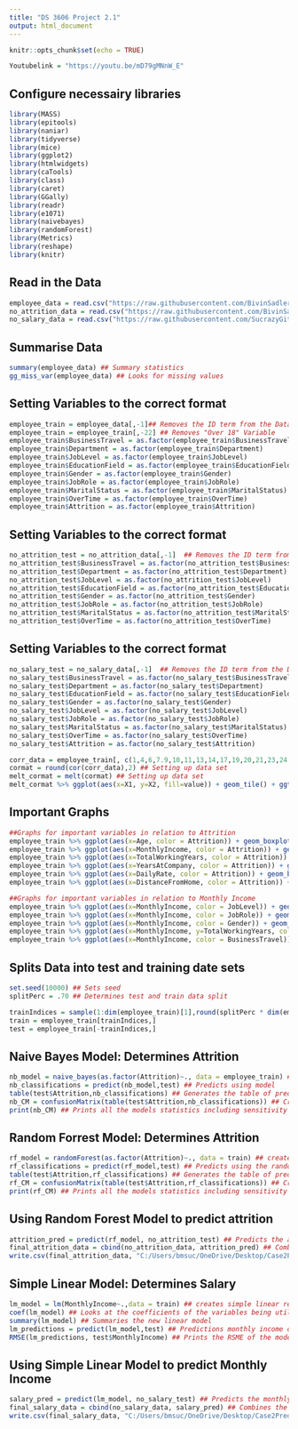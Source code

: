 ---
title: "DS 3606 Project 2.1"
output: html_document
---

```{r setup, include=FALSE}
knitr::opts_chunk$set(echo = TRUE)
```
```{r}
Youtubelink = "https://youtu.be/mD79gMNnW_E"
```

## Configure necessairy libraries
```{r}
library(MASS)
library(epitools)
library(naniar)
library(tidyverse)
library(mice)
library(ggplot2)
library(htmlwidgets)
library(caTools)
library(class)
library(caret)
library(GGally)
library(readr)
library(e1071)
library(naivebayes)
library(randomForest)
library(Metrics)
library(reshape)
library(knitr)
```

## Read in the Data
```{r}
employee_data = read.csv("https://raw.githubusercontent.com/BivinSadler/MSDS_6306_Doing-Data-Science/Master/Unit%2014%20and%2015%20Case%20Study%202/CaseStudy2-data.csv")
no_attrition_data = read.csv("https://raw.githubusercontent.com/BivinSadler/MSDS_6306_Doing-Data-Science/Master/Unit%2014%20and%2015%20Case%20Study%202/CaseStudy2CompSet%20No%20Attrition.csv")
no_salary_data = read.csv("https://raw.githubusercontent.com/SucrazyGit/DS-3606-Project-2/main/CaseStudy2_NoSalary.csv")
```

## Summarise Data
```{r}
summary(employee_data) ## Summary statistics
gg_miss_var(employee_data) ## Looks for missing values
```


## Setting Variables to the correct format
```{r}
employee_train = employee_data[,-1]## Removes the ID term from the Data Set
employee_train = employee_train[,-22] ## Removes "Over 18" Variable
employee_train$BusinessTravel = as.factor(employee_train$BusinessTravel)
employee_train$Department = as.factor(employee_train$Department)
employee_train$JobLevel = as.factor(employee_train$JobLevel)
employee_train$EducationField = as.factor(employee_train$EducationField)
employee_train$Gender = as.factor(employee_train$Gender)
employee_train$JobRole = as.factor(employee_train$JobRole)
employee_train$MaritalStatus = as.factor(employee_train$MaritalStatus)
employee_train$OverTime = as.factor(employee_train$OverTime)
employee_train$Attrition = as.factor(employee_train$Attrition)
```

## Setting Variables to the correct format
```{r}
no_attrition_test = no_attrition_data[,-1]  ## Removes the ID term from the Data Set
no_attrition_test$BusinessTravel = as.factor(no_attrition_test$BusinessTravel)
no_attrition_test$Department = as.factor(no_attrition_test$Department)
no_attrition_test$JobLevel = as.factor(no_attrition_test$JobLevel)
no_attrition_test$EducationField = as.factor(no_attrition_test$EducationField)
no_attrition_test$Gender = as.factor(no_attrition_test$Gender)
no_attrition_test$JobRole = as.factor(no_attrition_test$JobRole)
no_attrition_test$MaritalStatus = as.factor(no_attrition_test$MaritalStatus)
no_attrition_test$OverTime = as.factor(no_attrition_test$OverTime)
```

## Setting Variables to the correct format
```{r}
no_salary_test = no_salary_data[,-1]  ## Removes the ID term from the Data Set
no_salary_test$BusinessTravel = as.factor(no_salary_test$BusinessTravel)
no_salary_test$Department = as.factor(no_salary_test$Department)
no_salary_test$EducationField = as.factor(no_salary_test$EducationField)
no_salary_test$Gender = as.factor(no_salary_test$Gender)
no_salary_test$JobLevel = as.factor(no_salary_test$JobLevel)
no_salary_test$JobRole = as.factor(no_salary_test$JobRole)
no_salary_test$MaritalStatus = as.factor(no_salary_test$MaritalStatus)
no_salary_test$OverTime = as.factor(no_salary_test$OverTime)
no_salary_test$Attrition = as.factor(no_salary_test$Attrition)
```

```{r}
corr_data = employee_train[, c(1,4,6,7.9,10,11,13,14,17,19,20,21,23,24,25,27,28,29,30,31,32,33,34)] ## Puts on the continuous variables into a data set
cormat = round(cor(corr_data),2) ## Setting up data set
melt_cormat = melt(cormat) ## Setting up data set
melt_cormat %>% ggplot(aes(x=X1, y=X2, fill=value)) + geom_tile() + ggtitle("Correlation Between Variables") ## Create correlation matrix
```

## Important Graphs
```{r}
##Graphs for important variables in relation to Attrition
employee_train %>% ggplot(aes(x=Age, color = Attrition)) + geom_boxplot() + ggtitle("Age vs Attrition") ## Plots age vs attrition
employee_train %>% ggplot(aes(x=MonthlyIncome, color = Attrition)) + geom_boxplot() + ggtitle("Monthly Income vs Attrition") ## Plots monthly income vs attrition
employee_train %>% ggplot(aes(x=TotalWorkingYears, color = Attrition)) + geom_boxplot() + ggtitle("Total Working Years vs Attrition") ## Plots total working years vs attrition
employee_train %>% ggplot(aes(x=YearsAtCompany, color = Attrition)) + geom_boxplot() + ggtitle("Years at the Company vs Attrition") ## Plots years at the company vs attrition
employee_train %>% ggplot(aes(x=DailyRate, color = Attrition)) + geom_boxplot() + ggtitle("Daily Rate vs Attrition") ## Plots daily rate vs attrition
employee_train %>% ggplot(aes(x=DistanceFromHome, color = Attrition)) + geom_boxplot() + ggtitle("Distance from Home vs Attrition") ## Plots distance from home vs attrition

##Graphs for important variables in relation to Monthly Income
employee_train %>% ggplot(aes(x=MonthlyIncome, color = JobLevel)) + geom_boxplot() + ggtitle("Salary vs Job Level") ## Plots monthly income vs job level
employee_train %>% ggplot(aes(x=MonthlyIncome, color = JobRole)) + geom_boxplot() + ggtitle("Salary vs Job Role") ## Plots monthly income vs job role
employee_train %>% ggplot(aes(x=MonthlyIncome, color = Gender)) + geom_boxplot() + ggtitle("Salary vs Gender") ## Plots monthly income vs job level
employee_train %>% ggplot(aes(x=MonthlyIncome, y=TotalWorkingYears, color=Gender)) + geom_point() + ggtitle("Salary vs Total Working Years") ## Plots monthly income vs total working years
employee_train %>% ggplot(aes(x=MonthlyIncome, color = BusinessTravel)) + geom_boxplot() + ggtitle("Salary vs Travel Amount") ## Plots monthly income vs travel amount
```

## Splits Data into test and training date sets
```{r}
set.seed(10000) ## Sets seed
splitPerc = .70 ## Determines test and train data split

trainIndices = sample(1:dim(employee_train)[1],round(splitPerc * dim(employee_train)[1])) ## Splits data set into training and test sets
train = employee_train[trainIndices,]
test = employee_train[-trainIndices,]
```

## Naive Bayes Model: Determines Attrition 
```{r}
nb_model = naive_bayes(as.factor(Attrition)~., data = employee_train) ## creates naive bayes model
nb_classifications = predict(nb_model,test) ## Predicts using model 
table(test$Attrition,nb_classifications) ## Generates the table of predicted vs actual
nb_CM = confusionMatrix(table(test$Attrition,nb_classifications)) ## Creates a confusion matrix
print(nb_CM) ## Prints all the models statistics including sensitivity and specificity 
```

## Random Forrest Model: Determines Attrition
```{r}
rf_model = randomForest(as.factor(Attrition)~., data = train) ## creates random forest model
rf_classifications = predict(rf_model,test) ## Predicts using the random forest model
table(test$Attrition,rf_classifications) ## Generates the table of predicted vs actual
rf_CM = confusionMatrix(table(test$Attrition,rf_classifications)) ## Creates a confusion matrix
print(rf_CM) ## Prints all the models statistics including sensitivity and specificity 
```

## Using Random Forest Model to predict attrition
```{r}
attrition_pred = predict(rf_model, no_attrition_test) ## Predicts the attrition classifications of the data set that doesn't have attrition values. Uses the random forest model to handle the predictions
final_attrition_data = cbind(no_attrition_data, attrition_pred) ## Combines predicted attrition values with the data set with no attrition to have a finalized data set
write.csv(final_attrition_data, "C:/Users/bmsuc/OneDrive/Desktop/Case2PredictionsBrandonSucreseAttrition.csv") ## Saves the new data set to the file location given
```

## Simple Linear Model: Determines Salary
```{r}
lm_model = lm(MonthlyIncome~.,data = train) ## creates simple linear regression model
coef(lm_model) ## Looks at the coefficients of the variables being utilized
summary(lm_model) ## Summaries the new linear model
lm_predictions = predict(lm_model,test) ## Predictions monthly income of the test set using the linear model
RMSE(lm_predictions, test$MonthlyIncome) ## Prints the RSME of the model
```

## Using Simple Linear Model to predict Monthly Income
```{r}
salary_pred = predict(lm_model, no_salary_test) ## Predicts the monthly income of the incomplete salary data set
final_salary_data = cbind(no_salary_data, salary_pred) ## Combines the incomplete salary data set and predicts into a single completed data set
write.csv(final_salary_data, "C:/Users/bmsuc/OneDrive/Desktop/Case2PredictionsBrandonSucreseSalary.csv") ## Saves the new data set to the file location given
```
